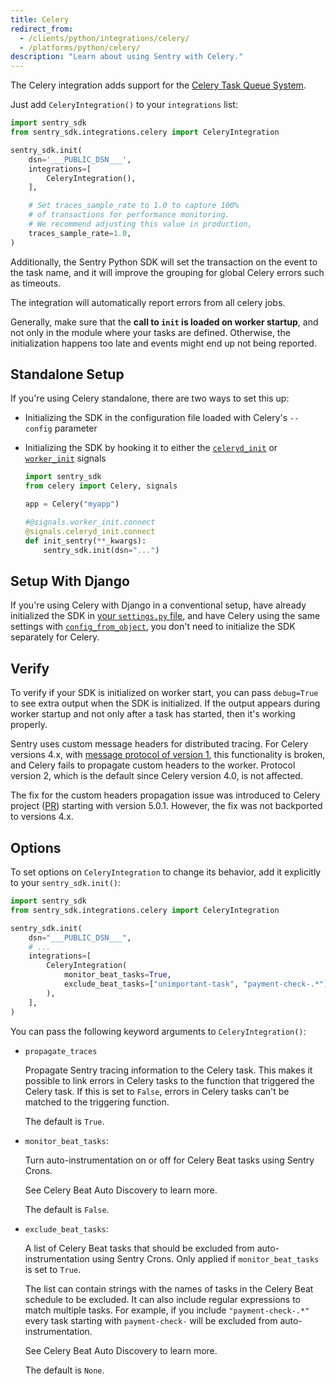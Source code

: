 ```yaml
---
title: Celery
redirect_from:
  - /clients/python/integrations/celery/
  - /platforms/python/celery/
description: "Learn about using Sentry with Celery."
---
```


The Celery integration adds support for the [Celery Task Queue System](https://docs.celeryq.dev/).

Just add `CeleryIntegration()` to your `integrations` list:

```python
import sentry_sdk
from sentry_sdk.integrations.celery import CeleryIntegration

sentry_sdk.init(
    dsn='___PUBLIC_DSN___',
    integrations=[
        CeleryIntegration(),
    ],

    # Set traces_sample_rate to 1.0 to capture 100%
    # of transactions for performance monitoring.
    # We recommend adjusting this value in production,
    traces_sample_rate=1.0,
)
```

Additionally, the Sentry Python SDK will set the transaction on the event to the task name, and it will improve the grouping for global Celery errors such as timeouts.

The integration will automatically report errors from all celery jobs.

Generally, make sure that the **call to `init` is loaded on worker startup**, and not only in the module where your tasks are defined. Otherwise, the initialization happens too late and events might end up not being reported.

## Standalone Setup

If you're using Celery standalone, there are two ways to set this up:

- Initializing the SDK in the configuration file loaded with Celery's `--config` parameter
- Initializing the SDK by hooking it to either the [`celeryd_init`](https://docs.celeryq.dev/en/stable/userguide/signals.html?#celeryd-init) or [`worker_init`](https://docs.celeryq.dev/en/stable/userguide/signals.html?#worker-init) signals

  ```python
  import sentry_sdk
  from celery import Celery, signals

  app = Celery("myapp")

  #@signals.worker_init.connect
  @signals.celeryd_init.connect
  def init_sentry(**_kwargs):
      sentry_sdk.init(dsn="...")
  ```

## Setup With Django

If you're using Celery with Django in a conventional setup, have already initialized the SDK in [your `settings.py` file](/platforms/python/guides/django/#configure), and have Celery using the same settings with [`config_from_object`](https://docs.celeryq.dev/en/stable/django/first-steps-with-django.html), you don't need to initialize the SDK separately for Celery.

## Verify

To verify if your SDK is initialized on worker start, you can pass `debug=True` to see extra output when the SDK is initialized. If the output appears during worker startup and not only after a task has started, then it's working properly.

<Alert level="info" title="Note on distributed tracing">

Sentry uses custom message headers for distributed tracing. For Celery versions 4.x, with [message protocol of version 1](https://docs.celeryq.dev/en/stable/internals/protocol.html#version-1), this functionality is broken, and Celery fails to propagate custom headers to the worker. Protocol version 2, which is the default since Celery version 4.0, is not affected.

The fix for the custom headers propagation issue was introduced to Celery project ([PR](https://github.com/celery/celery/pull/6374)) starting with version 5.0.1. However, the fix was not backported to versions 4.x.

</Alert>

## Options

To set options on `CeleryIntegration` to change its behavior, add it explicitly to your `sentry_sdk.init()`:

```python
import sentry_sdk
from sentry_sdk.integrations.celery import CeleryIntegration

sentry_sdk.init(
    dsn="___PUBLIC_DSN___",
    # ...
    integrations=[
        CeleryIntegration(
            monitor_beat_tasks=True,
            exclude_beat_tasks=["unimportant-task", "payment-check-.*"],
        ),
    ],
)
```

You can pass the following keyword arguments to `CeleryIntegration()`:

- `propagate_traces`

  Propagate Sentry tracing information to the Celery task. This makes it possible to link errors in Celery tasks to the function that triggered the Celery task. If this is set to `False`, errors in Celery tasks can't be matched to the triggering function.

  The default is `True`.

- `monitor_beat_tasks`:

  Turn auto-instrumentation on or off for Celery Beat tasks using Sentry Crons.

  See <PlatformLink to="/crons/#celery-beat-auto-discovery">Celery Beat Auto Discovery</PlatformLink> to learn more.

  The default is `False`.

- `exclude_beat_tasks`:

  A list of Celery Beat tasks that should be excluded from auto-instrumentation using Sentry Crons. Only applied if `monitor_beat_tasks` is set to `True`.

  The list can contain strings with the names of tasks in the Celery Beat schedule to be excluded. It can also include regular expressions to match multiple tasks. For example, if you include `"payment-check-.*"` every task starting with `payment-check-` will be excluded from auto-instrumentation.

  See <PlatformLink to="/crons/#celery-beat-auto-discovery">Celery Beat Auto Discovery</PlatformLink> to learn more.

  The default is `None`.

